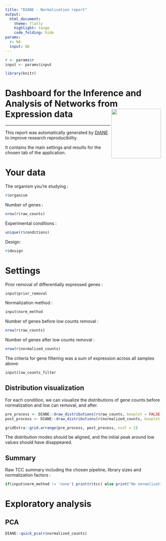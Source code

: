 ```yaml
---
title: "DIANE - Normalisation report"
output: 
  html_document:
    theme: flatly
    highlight: tango
    code_folding: hide
params:
  r: NA
  input: NA
---
```


```r
r <- params$r
input <- params$input

library(knitr)
```

# Dashboard for the Inference and Analysis of Networks from Expression data <img src="favicon.ico" align="right" width="160"/>

------------------------------------------------------------------------

This report was automatically generated by [DIANE](https://oceanecsn.github.io/DIANE) to improve research reproducibility.

It contains the main settings and results for the chosen tab of the application.

# Your data

The organism you're studying :

```r
r$organism
```

Number of genes :

```r
nrow(r$raw_counts)
```

Experimental conditions :

```r
unique(r$conditions)
```

Design:

```r
r$design
```

# Settings

Prior removal of differentially expressed genes :

```r
input$prior_removal
```

Normalization method :

```r
input$norm_method
```

Number of genes before low counts removal :

```r
nrow(r$raw_counts)
```

Number of genes after low counts removal :

```r
nrow(r$normalized_counts)
```

The criteria for gene filtering was a sum of expression across all samples above:

```r
input$low_counts_filter
```

## Distribution visualization

For each condition, we can visualize the distributions of gene counts before normalization and low can removal, and after.

```r
pre_process <- DIANE::draw_distributions(r$raw_counts, boxplot = FALSE) + ggplot2::ggtitle("Before")
post_process <- DIANE::draw_distributions(r$normalized_counts, boxplot = FALSE)+ ggplot2::ggtitle("After")

gridExtra::grid.arrange(pre_process, post_process, ncol = 2)

```

The distribution modes should be aligned, and the initial peak around low values should have disappeared.

## Summary

Raw TCC summary including the chosen pipeline, library sizes and normalization factors :

```r
if(input$norm_method != 'none') print(r$tcc) else print("No normalization factors were applied.")
```

# Exploratory analysis

## PCA

```r
DIANE::quick_pca(r$normalized_counts)
```

